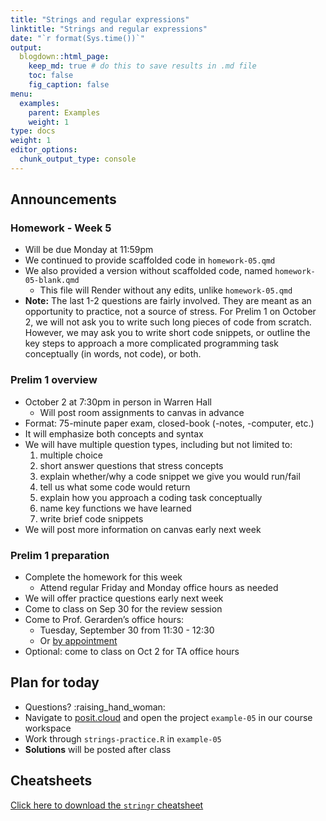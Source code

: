 ```yaml
---
title: "Strings and regular expressions"
linktitle: "Strings and regular expressions"
date: "`r format(Sys.time())`"
output:
  blogdown::html_page:
    keep_md: true # do this to save results in .md file
    toc: false
    fig_caption: false
menu:
  examples:
    parent: Examples
    weight: 1
type: docs
weight: 1
editor_options:
  chunk_output_type: console
---
```


## Announcements

### Homework - Week 5
- Will be due Monday at 11:59pm
- We continued to provide scaffolded code in `homework-05.qmd`
- We also provided a version without scaffolded code, named `homework-05-blank.qmd`
  - This file will Render without any edits, unlike `homework-05.qmd`
- **Note:** The last 1-2 questions are fairly involved. They are meant as an opportunity to practice, not a source of stress. For Prelim 1 on October 2, we will not ask you to write such long pieces of code from scratch. However, we may ask you to write short code snippets, or outline the key steps to approach a more complicated programming task conceptually (in words, not code), or both.

### Prelim 1 overview
- October 2 at 7:30pm in person in Warren Hall
  - Will post room assignments to canvas in advance
- Format: 75-minute paper exam, closed-book (-notes, -computer, etc.)
- It will emphasize both concepts and syntax
- We will have multiple question types, including but not limited to:
  1. multiple choice
  2. short answer questions that stress concepts
  3. explain whether/why a code snippet we give you would run/fail
  4. tell us what some code would return
  5. explain how you approach a coding task conceptually
  6. name key functions we have learned
  7. write brief code snippets
- We will post more information on canvas early next week

### Prelim 1 preparation
- Complete the homework for this week
  - Attend regular Friday and Monday office hours as needed
- We will offer practice questions early next week
- Come to class on Sep 30 for the review session
- Come to Prof. Gerarden's office hours:
  - Tuesday, September 30 from 11:30 - 12:30
  - Or [by appointment](http://aem2850.youcanbook.me)
- Optional: come to class on Oct 2 for TA office hours

## Plan for today
- Questions? :raising_hand_woman:
- Navigate to [posit.cloud](http://posit.cloud) and open the project `example-05` in our course workspace
- Work through `strings-practice.R` in `example-05`
- **Solutions** will be posted after class


## Cheatsheets

[Click here to download the `stringr` cheatsheet](https://rstudio.github.io/cheatsheets/strings.pdf)
